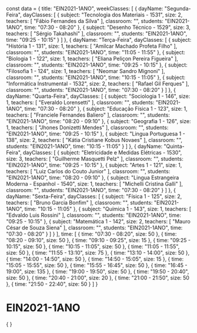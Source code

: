 const data = {
  title: "EIN2021-1ANO",
  weekClasses: [
    {
      dayName: "Segunda-Feira",
      dayClasses: [
        {
          subject: "Tecnologia dos Materiais - 1531",
          size: 2,
          teachers: [
            "Fábio Fernandes da Silva"
          ],
          classroom: "",
          students: "EIN2021-1ANO",
          time: "07:30 - 08:20"
        },
        {
          subject: "Desenho Técnico - 1529",
          size: 3,
          teachers: [
            "Sérgio Takahashi"
          ],
          classroom: "",
          students: "EIN2021-1ANO",
          time: "09:25 - 10:15"
        }
      ]
    },
    {
      dayName: "Terça-Feira",
      dayClasses: [
        {
          subject: "História 1 - 131",
          size: 1,
          teachers: [
            "Amilcar Machado Profeta Filho"
          ],
          classroom: "",
          students: "EIN2021-1ANO",
          time: "11:05 - 11:55"
        },
        {
          subject: "Biologia 1 - 122",
          size: 1,
          teachers: [
            "Eliana Peliçon Pereira Figueira"
          ],
          classroom: "",
          students: "EIN2021-1ANO",
          time: "09:25 - 10:15"
        },
        {
          subject: "Filosofia 1 - 124",
          size: 1,
          teachers: [
            "Neomar Sandro Mignoni"
          ],
          classroom: "",
          students: "EIN2021-1ANO",
          time: "10:15 - 11:05"
        },
        {
          subject: "Informática Instrumental - 1532",
          size: 2,
          teachers: [
            "Rafael Gil Ferques"
          ],
          classroom: "",
          students: "EIN2021-1ANO",
          time: "07:30 - 08:20"
        }
      ]
    },
    {
      dayName: "Quarta-Feira",
      dayClasses: [
        {
          subject: "Sociologia 1 - 146",
          size: 1,
          teachers: [
            "Everaldo Lorensetti"
          ],
          classroom: "",
          students: "EIN2021-1ANO",
          time: "07:30 - 08:20"
        },
        {
          subject: "Educação Física 1 - 123",
          size: 1,
          teachers: [
            "Franciele Fernandes Baliero"
          ],
          classroom: "",
          students: "EIN2021-1ANO",
          time: "08:20 - 09:10"
        },
        {
          subject: "Geografia 1 - 126",
          size: 1,
          teachers: [
            "Jhones Donizetti Mendes"
          ],
          classroom: "",
          students: "EIN2021-1ANO",
          time: "09:25 - 10:15"
        },
        {
          subject: "Lingua Portuguesa 1 - 138",
          size: 2,
          teachers: [
            "Kátia Cristiane Kobus Novaes"
          ],
          classroom: "",
          students: "EIN2021-1ANO",
          time: "10:15 - 11:05"
        }
      ]
    },
    {
      dayName: "Quinta-Feira",
      dayClasses: [
        {
          subject: "Eletricidade e Medidas Elétricas - 1530",
          size: 3,
          teachers: [
            "Guilherme Masquetti Pelz"
          ],
          classroom: "",
          students: "EIN2021-1ANO",
          time: "09:25 - 10:15"
        },
        {
          subject: "Artes 1 - 121",
          size: 1,
          teachers: [
            "Luiz Carlos do Couto Junior"
          ],
          classroom: "",
          students: "EIN2021-1ANO",
          time: "08:20 - 09:10"
        },
        {
          subject: "Lingua Estrangeira Moderna - Espanhol - 1540",
          size: 1,
          teachers: [
            "Michelli Cristina Galli"
          ],
          classroom: "",
          students: "EIN2021-1ANO",
          time: "07:30 - 08:20"
        }
      ]
    },
    {
      dayName: "Sexta-Feira",
      dayClasses: [
        {
          subject: "Física 1 - 125",
          size: 2,
          teachers: [
            "Bruno Garcia Bonfim"
          ],
          classroom: "",
          students: "EIN2021-1ANO",
          time: "10:15 - 11:05"
        },
        {
          subject: "Química 1 - 143",
          size: 1,
          teachers: [
            "Edvaldo Luis Rossini"
          ],
          classroom: "",
          students: "EIN2021-1ANO",
          time: "09:25 - 10:15"
        },
        {
          subject: "Matemática 1 - 142",
          size: 2,
          teachers: [
            "Mauro César de Souza Siena"
          ],
          classroom: "",
          students: "EIN2021-1ANO",
          time: "07:30 - 08:20"
        }
      ]
    }
  ],
  time: [
    {
      time: "07:30 - 08:20",
      size: 50
    },
    {
      time: "08:20 - 09:10",
      size: 50
    },
    {
      time: "09:10 - 09:25",
      size: 15
    },
    {
      time: "09:25 - 10:15",
      size: 50
    },
    {
      time: "10:15 - 11:05",
      size: 50
    },
    {
      time: "11:05 - 11:55",
      size: 50
    },
    {
      time: "11:55 - 13:10",
      size: 75
    },
    {
      time: "13:10 - 14:00",
      size: 50
    },
    {
      time: "14:00 - 14:50",
      size: 50
    },
    {
      time: "14:50 - 15:05",
      size: 15
    },
    {
      time: "15:05 - 15:55",
      size: 50
    },
    {
      time: "15:55 - 16:45",
      size: 50
    },
    {
      time: "16:45 - 19:00",
      size: 135
    },
    {
      time: "19:00 - 19:50",
      size: 50
    },
    {
      time: "19:50 - 20:40",
      size: 50
    },
    {
      time: "20:40 - 21:00",
      size: 20
    },
    {
      time: "21:00 - 21:50",
      size: 50
    },
    {
      time: "21:50 - 22:40",
      size: 50
    }
  ]
}

# EIN2021-1ANO

<div>
    {
        <Grid
            title={data.title} 
            weekClasses={data.weekClasses} 
            time={data.time}
        />
    }
</div>